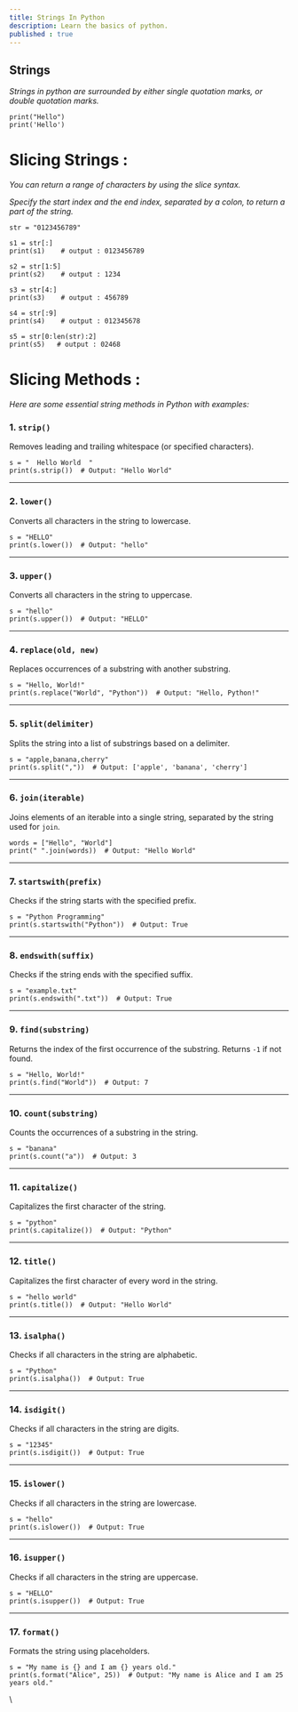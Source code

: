 ```yaml
---
title: Strings In Python
description: Learn the basics of python.
published : true
---
```


**Strings**
-----------

_Strings in python are surrounded by either single quotation marks, or double quotation marks._

    print("Hello")
    print('Hello')

**Slicing Strings :**
=====================

_You can return a range of characters by using the slice syntax._

_Specify the start index and the end index, separated by a colon, to return a part of the string._

    str = "0123456789"
    
    s1 = str[:]
    print(s1)    # output : 0123456789
    
    s2 = str[1:5]
    print(s2)    # output : 1234
    
    s3 = str[4:]
    print(s3)    # output : 456789
    
    s4 = str[:9]
    print(s4)    # output : 012345678 
    
    s5 = str[0:len(str):2]
    print(s5)   # output : 02468
    

**Slicing Methods :**
=====================

_Here are some essential string methods in Python with examples:_

### 1\. **`strip()`**

Removes leading and trailing whitespace (or specified characters).

    s = "  Hello World  "
    print(s.strip())  # Output: "Hello World"
    

* * *

### 2\. **`lower()`**

Converts all characters in the string to lowercase.

    s = "HELLO"
    print(s.lower())  # Output: "hello"
    

* * *

### 3\. **`upper()`**

Converts all characters in the string to uppercase.

    s = "hello"
    print(s.upper())  # Output: "HELLO"
    

* * *

### 4\. **`replace(old, new)`**

Replaces occurrences of a substring with another substring.

    s = "Hello, World!"
    print(s.replace("World", "Python"))  # Output: "Hello, Python!"
    

* * *

### 5\. **`split(delimiter)`**

Splits the string into a list of substrings based on a delimiter.

    s = "apple,banana,cherry"
    print(s.split(","))  # Output: ['apple', 'banana', 'cherry']
    

* * *

### 6\. **`join(iterable)`**

Joins elements of an iterable into a single string, separated by the string used for `join`.

    words = ["Hello", "World"]
    print(" ".join(words))  # Output: "Hello World"
    

* * *

### 7\. **`startswith(prefix)`**

Checks if the string starts with the specified prefix.

    s = "Python Programming"
    print(s.startswith("Python"))  # Output: True
    

* * *

### 8\. **`endswith(suffix)`**

Checks if the string ends with the specified suffix.

    s = "example.txt"
    print(s.endswith(".txt"))  # Output: True
    

* * *

### 9\. **`find(substring)`**

Returns the index of the first occurrence of the substring. Returns `-1` if not found.

    s = "Hello, World!"
    print(s.find("World"))  # Output: 7
    

* * *

### 10\. **`count(substring)`**

Counts the occurrences of a substring in the string.

    s = "banana"
    print(s.count("a"))  # Output: 3
    

* * *

### 11\. **`capitalize()`**

Capitalizes the first character of the string.

    s = "python"
    print(s.capitalize())  # Output: "Python"
    

* * *

### 12\. **`title()`**

Capitalizes the first character of every word in the string.

    s = "hello world"
    print(s.title())  # Output: "Hello World"
    

* * *

### 13\. **`isalpha()`**

Checks if all characters in the string are alphabetic.

    s = "Python"
    print(s.isalpha())  # Output: True
    

* * *

### 14\. **`isdigit()`**

Checks if all characters in the string are digits.

    s = "12345"
    print(s.isdigit())  # Output: True
    

* * *

### 15\. **`islower()`**

Checks if all characters in the string are lowercase.

    s = "hello"
    print(s.islower())  # Output: True
    

* * *

### 16\. **`isupper()`**

Checks if all characters in the string are uppercase.

    s = "HELLO"
    print(s.isupper())  # Output: True
    

* * *

### 17\. **`format()`**

Formats the string using placeholders.

    s = "My name is {} and I am {} years old."
    print(s.format("Alice", 25))  # Output: "My name is Alice and I am 25 years old."
    

\\